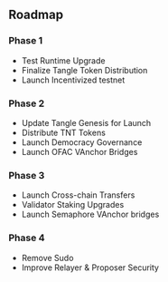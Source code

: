 ## Roadmap

### Phase 1
- Test Runtime Upgrade
- Finalize Tangle Token Distribution
- Launch Incentivized testnet

### Phase 2
- Update Tangle Genesis for Launch
- Distribute TNT Tokens
- Launch Democracy Governance
- Launch OFAC VAnchor Bridges

### Phase 3
- Launch Cross-chain Transfers
- Validator Staking Upgrades
- Launch Semaphore VAnchor bridges

### Phase 4
- Remove Sudo
- Improve Relayer & Proposer Security
